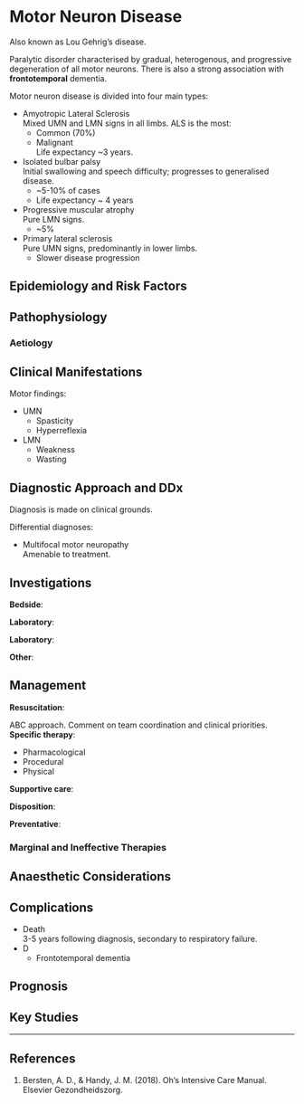 # Motor Neuron Disease

:::info
Also known as Lou Gehrig's disease.
:::

Paralytic disorder characterised by gradual, heterogenous, and progressive degeneration of all motor neurons. There is also a strong association with **frontotemporal** dementia.


Motor neuron disease is divided into four main types:

* Amyotropic Lateral Sclerosis\
Mixed UMN and LMN signs in all limbs. ALS is the most:
	* Common (70%)
	* Malignant\
	Life expectancy ~3 years.
* Isolated bulbar palsy\
Initial swallowing and speech difficulty; progresses to generalised disease.
	* ~5-10% of cases
	* Life expectancy ~ 4 years
* Progressive muscular atrophy\
Pure LMN signs.
	* ~5%
* Primary lateral sclerosis\
Pure UMN signs, predominantly in lower limbs.
	* Slower disease progression


## Epidemiology and Risk Factors

## Pathophysiology

### Aetiology

## Clinical Manifestations

Motor findings:

* UMN
	* Spasticity
	* Hyperreflexia
* LMN
	* Weakness
	* Wasting


## Diagnostic Approach and DDx

Diagnosis is made on clinical grounds.

Differential diagnoses:

* Multifocal motor neuropathy\
Amenable to treatment.

## Investigations

**Bedside**:

**Laboratory**:

**Laboratory**:

**Other**:

## Management

**Resuscitation**:\

ABC approach. Comment on team coordination and clinical priorities.
**Specific therapy**:

* Pharmacological
* Procedural
* Physical

**Supportive care**:

**Disposition**:

**Preventative**:


### Marginal and Ineffective Therapies

## Anaesthetic Considerations

## Complications

* Death\
3-5 years following diagnosis, secondary to respiratory failure.
* D
	* Frontotemporal dementia

## Prognosis

## Key Studies


---

## References

1. Bersten, A. D., & Handy, J. M. (2018). Oh’s Intensive Care Manual. Elsevier Gezondheidszorg.
